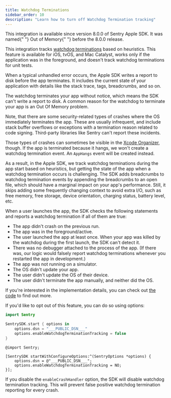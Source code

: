 ```yaml
---
title: Watchdog Terminations
sidebar_order: 10
description: "Learn how to turn off Watchdog Termination tracking"
---
```


<Alert>
  This integration is available since version 8.0.0 of Sentry Apple SDK. It was
  named{" "}
  <PlatformLink to="/configuration/out-of-memory/">Out of Memory</PlatformLink>{" "}
  before the 8.0.0 release.
</Alert>

This integration tracks [watchdog terminations](https://developer.apple.com/documentation/xcode/addressing-watchdog-terminations) based on heuristics. This feature is available for iOS, tvOS, and Mac Catalyst, works only if the application was in the foreground, and doesn't track watchdog terminations for unit tests.

When a typical unhandled error occurs, the Apple SDK writes a report to disk before the app terminates. It includes the current state of your application with details like the stack trace, tags, breadcrumbs, and so on.

The watchdog terminates your app without notice, which means the SDK can't write a report to disk.
A common reason for the watchdog to terminate your app is an Out Of Memory problem.

Note, that there are some security-related types of crashes where the OS immediately terminates the app. These are usually infrequent, and include stack buffer overflows or exceptions with a termination reason related to code signing. Third-party libraries like Sentry can't report these incidents.

Those types of crashes can sometimes be visible in the [Xcode Organizer](https://developer.apple.com/documentation/xcode/acquiring-crash-reports-and-diagnostic-logs), though.
If the app is terminated because it hangs, we won't create a watchdog termination event. An `AppHangs` event will be created instead.

As a result, in the Apple SDK, we track watchdog terminations during the app start based on heuristics, but getting the state of the app when a watchdog termination occurs is challenging. The SDK adds breadcrumbs to watchdog termination events by appending the breadcrumbs to an open file, which should have a marginal impact on your app's performance. Still, it skips adding some frequently changing context to avoid extra I/O, such as free memory, free storage, device orientation, charging status, battery level, etc.

When a user launches the app, the SDK checks the following statements and reports a watchdog termination if all of them are true:

- The app didn't crash on the previous run.
- The app was in the foreground/active.
- The user launched the app at least once. When your app was killed by the watchdog during the first launch, the SDK can't detect it.
- There was no debugger attached to the process of the app. (If there was, our logic would falsely report watchdog terminations whenever you restarted the app in development.)
- The app was not running on a simulator.
- The OS didn't update your app.
- The user didn't update the OS of their device.
- The user didn't terminate the app manually, and neither did the OS.

If you're interested in the implementation details, you can check out [the code](https://github.com/getsentry/sentry-cocoa/blob/main/Sources/Sentry/SentryWatchdogTerminationLogic.m) to find out more.

If you'd like to opt out of this feature, you can do so using options:


```swift {tabTitle:Swift}
import Sentry

SentrySDK.start { options in
    options.dsn = "___PUBLIC_DSN___"
    options.enableWatchdogTerminationTracking = false
}
```

```objc {tabTitle:Objective-C}
@import Sentry;

[SentrySDK startWithConfigureOptions:^(SentryOptions *options) {
    options.dsn = @"___PUBLIC_DSN___";
    options.enableWatchdogTerminationTracking = NO;
}];
```

If you disable the `enableCrashHandler` option, the SDK will disable watchdog termination tracking. This will prevent false positive watchdog termination reporting for every crash.
